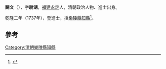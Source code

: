 '''闕文'''（{{bd|?||?|}}），字'''尉湖'''，[[福建|福建]][[永定|永定]]人，清朝政治人物、進士出身。

乾隆二年（1737年），登進士，授[[樂陵縣|樂陵縣]][[知縣|知縣]]<ref>{{cite news|title=永定县志  县志（1994年版）|url=http://www.ydxq.cn/right.asp?bookid=30&juanid=77&zhangid=302|accessdate=2013-10-27|newspaper=永定县志|deadurl=yes|archiveurl=https://web.archive.org/web/20131029191031/http://www.ydxq.cn/right.asp?bookid=30&juanid=77&zhangid=302|archivedate=2013-10-29}}</ref>。

==參考==
{{reflist}}
{{清朝人物小作品}}
{{乾隆二年丁巳恩科殿試金榜}}
[[Category:清朝樂陵縣知縣|Category:清朝樂陵縣知縣]]